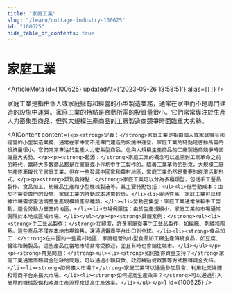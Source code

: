 ```yaml
---
title: "家庭工業"
slug: "/learn/cottage-industry-100625"
id: "100625"
hide_table_of_contents: true
---
```



# 家庭工業

<ArticleMeta id={100625} updatedAt={'2023-09-26 13:58:51'} alias={`[]`} />
<div className='border-solid border-b border-t-0 my-4 border-[var(--ifm-color-gray-300)]' />

家庭工業是指由個人或家庭擁有和經營的小型製造業務，通常在家中而不是專門建造的設施中運營。家庭工業的特點是啓動所需的投資量很小。它們常常專注於生產人力密集型商品，但與大規模生產商品的工廠製造商競爭時面臨重大劣勢。

<AIContent content={`<p><strong>定義：</strong>家庭工業是指由個人或家庭擁有和經營的小型製造業務，通常在家中而不是專門建造的設施中運營。家庭工業的特點是啓動所需的投資量很小。它們常常專注於生產人力密集型商品，但與大規模生產商品的工廠製造商競爭時面臨重大劣勢。</p><p><strong>起源：</strong>家庭工業的概念可以追溯到工業革命之前的時代，當時大多數商品都是在家庭或小作坊中手工製作的。隨着工業革命的到來，大規模工廠生產逐漸取代了家庭工業，但在一些發展中國家和農村地區，家庭工業仍然是重要的經濟活動形式。</p><p><strong>類別與特點：</strong>家庭工業可以分為多種類型，包括手工藝品製作、食品加工、紡織品生產和小型機械製造等。其主要特點包括：<ul><li>低啓動成本：由於不需要專門的設施，家庭工業的啓動成本通常較低。</li><li>靈活性高：家庭工業可以根據市場需求靈活調整生產規模和產品種類。</li><li>勞動密集型：家庭工業通常依賴手工勞動，適合勞動力豐富的地區。</li><li>市場侷限性：由於生產規模小，家庭工業的市場通常侷限於本地或區域市場。</li></ul></p><p><strong>具體案例：</strong><ul><li><strong>手工藝品製作：</strong>在印度，許多家庭從事手工藝品製作，如編織、刺繡和陶藝。這些產品不僅在本地市場銷售，還通過電商平台出口到全球。</li><li><strong>食品加工：</strong>在中國的一些農村地區，家庭經營的小型食品加工廠生產傳統食品，如豆腐、醬油和醃製品。這些產品在當地市場非常受歡迎，並且有時也會銷往城市。</li></ul></p><p><strong>常見問題：</strong><ul><li><strong>如何獲得資金支持？</strong>家庭工業通常面臨資金短缺的問題，可以通過小額貸款、政府補貼或眾籌等方式獲得資金支持。</li><li><strong>如何擴大市場？</strong>家庭工業可以通過參加展會、利用社交媒體和電商平台來擴大市場。</li><li><strong>如何提高生產效率？</strong>可以通過引入簡單的機械設備和改進生產流程來提高生產效率。</li></ul></p>`} id={100625} />
